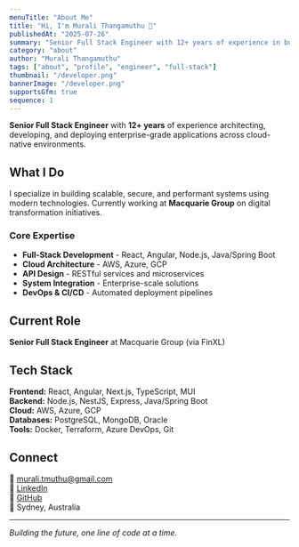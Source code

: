 ```yaml
---
menuTitle: "About Me"
title: "Hi, I'm Murali Thangamuthu 👋"
publishedAt: "2025-07-26"
summary: "Senior Full Stack Engineer with 12+ years of experience in building enterprise-grade applications and cloud-native solutions."
category: "about"
author: "Murali Thangamuthu"
tags: ["about", "profile", "engineer", "full-stack"]
thumbnail: "/developer.png"
bannerImage: "/developer.png"
supportsGfm: true
sequence: 1
---
```


**Senior Full Stack Engineer** with **12+ years** of experience architecting, developing, and deploying enterprise-grade applications across cloud-native environments.

## What I Do

I specialize in building scalable, secure, and performant systems using modern technologies. Currently working at **Macquarie Group** on digital transformation initiatives.

### Core Expertise

- **Full-Stack Development** - React, Angular, Node.js, Java/Spring Boot
- **Cloud Architecture** - AWS, Azure, GCP
- **API Design** - RESTful services and microservices
- **System Integration** - Enterprise-scale solutions
- **DevOps & CI/CD** - Automated deployment pipelines

## Current Role

**Senior Full Stack Engineer** at Macquarie Group (via FinXL)

## Tech Stack

**Frontend:** React, Angular, Next.js, TypeScript, MUI  
**Backend:** Node.js, NestJS, Express, Java/Spring Boot  
**Cloud:** AWS, Azure, GCP  
**Databases:** PostgreSQL, MongoDB, Oracle  
**Tools:** Docker, Terraform, Azure DevOps, Git

## Connect

📧 [murali.tmuthu@gmail.com](mailto:murali.tmuthu@gmail.com)  
💼 [LinkedIn](https://www.linkedin.com/in/murali-thangamuthu/)  
🐙 [GitHub](https://github.com/muralitmuthuhotmail)  
📍 Sydney, Australia

---

_Building the future, one line of code at a time._
